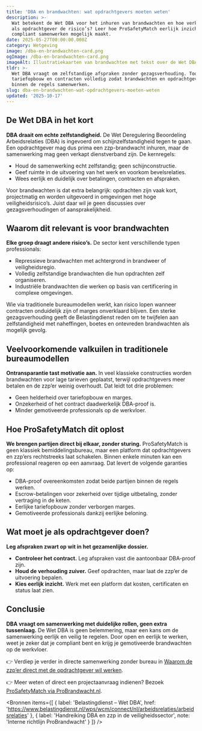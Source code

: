 ```yaml
---
title: 'DBA en brandwachten: wat opdrachtgevers moeten weten'
description: >-
  Wat betekent de Wet DBA voor het inhuren van brandwachten en hoe verklein je
  als opdrachtgever de risico’s? Leer hoe ProSafetyMatch eerlijk inzicht en
  compliant samenwerken mogelijk maakt.
date: 2025-05-27T00:00:00.000Z
category: Wetgeving
image: /dba-en-brandwachten-card.png
ogImage: /dba-en-brandwachten-card.png
imageAlt: Illustratiekaarten van brandwachten met tekst over de Wet DBA
tldr: >-
  Wet DBA vraagt om zelfstandige afspraken zonder gezagsverhouding. Toon
  tariefopbouw en contracten volledig zodat brandwachten en opdrachtgevers
  binnen de regels samenwerken.
slug: dba-en-brandwachten-wat-opdrachtgevers-moeten-weten
updated: '2025-10-17'
---
```



## De Wet DBA in het kort

**DBA draait om echte zelfstandigheid.** De Wet Deregulering Beoordeling Arbeidsrelaties (DBA) is ingevoerd om schijnzelfstandigheid tegen te gaan. Een opdrachtgever mag dus prima een zzp-brandwacht inhuren, maar de samenwerking mag geen verkapt dienstverband zijn. De kernregels:

- Houd de samenwerking echt zelfstandig; geen schijnconstructie.
- Geef ruimte in de uitvoering van het werk en voorkom bevelsrelaties.
- Wees eerlijk en duidelijk over betalingen, contracten en afspraken.

Voor brandwachten is dat extra belangrijk: opdrachten zijn vaak kort, projectmatig en worden uitgevoerd in omgevingen met hoge veiligheidsrisico’s. Juist daar wil je geen discussies over gezagsverhoudingen of aansprakelijkheid.

## Waarom dit relevant is voor brandwachten

**Elke groep draagt andere risico’s.** De sector kent verschillende typen professionals:

- Repressieve brandwachten met achtergrond in brandweer of veiligheidsregio.
- Volledig zelfstandige brandwachten die hun opdrachten zelf organiseren.
- Industriële brandwachten die werken op basis van certificering in complexe omgevingen.

Wie via traditionele bureaumodellen werkt, kan risico lopen wanneer contracten onduidelijk zijn of marges onverklaard blijven. Een sterke gezagsverhouding geeft de Belastingdienst reden om te twijfelen aan zelfstandigheid met naheffingen, boetes en ontevreden brandwachten als mogelijk gevolg.

## Veelvoorkomende valkuilen in traditionele bureaumodellen

**Ontransparantie tast motivatie aan.** In veel klassieke constructies worden brandwachten voor lage tarieven geplaatst, terwijl opdrachtgevers meer betalen en de zzp’er weinig overhoudt. Dat leidt tot drie problemen:

- Geen helderheid over tariefopbouw en marges.
- Onzekerheid of het contract daadwerkelijk DBA-proof is.
- Minder gemotiveerde professionals op de werkvloer.

## Hoe ProSafetyMatch dit oplost

**We brengen partijen direct bij elkaar, zonder sturing.** ProSafetyMatch is geen klassiek bemiddelingsbureau, maar een platform dat opdrachtgevers en zzp’ers rechtstreeks laat schakelen. Binnen enkele minuten kan een professional reageren op een aanvraag. Dat levert de volgende garanties op:

- DBA-proof overeenkomsten zodat beide partijen binnen de regels werken.
- Escrow-betalingen voor zekerheid over tijdige uitbetaling, zonder vertraging in de keten.
- Eerlijke tariefopbouw zonder verborgen marges.
- Gemotiveerde professionals dankzij eerlijke beloning.

## Wat moet je als opdrachtgever doen?

**Leg afspraken zwart op wit in het gezamenlijke dossier.**

- **Controleer het contract.** Leg afspraken vast die aantoonbaar DBA-proof zijn.
- **Houd de verhouding zuiver.** Geef opdrachten, maar laat de zzp’er de uitvoering bepalen.
- **Kies eerlijk inzicht.** Werk met een platform dat kosten, certificaten en status laat zien.

## Conclusie

**DBA vraagt om samenwerking met duidelijke rollen, geen extra tussenlaag.** De Wet DBA is geen belemmering, maar een kans om de samenwerking eerlijk en veilig te regelen. Door open en eerlijk te werken, weet je zeker dat je compliant bent en krijg je gemotiveerde brandwachten op de werkvloer.

👉 Verdiep je verder in directe samenwerking zonder bureau in [Waarom de zzp’er direct met de opdrachtgever wil werken](/blog/zzp-direct-met-opdrachtgever-wet-dba).

👉 Meer weten of direct een projectaanvraag indienen? Bezoek [ProSafetyMatch via ProBrandwacht.nl](https://www.probrandwacht.nl).

<Bronnen
  items={[
    { label: 'Belastingdienst – Wet DBA', href: 'https://www.belastingdienst.nl/wps/wcm/connect/nl/arbeidsrelaties/arbeidsrelaties' },
    { label: 'Handreiking DBA en zzp in de veiligheidssector', note: 'Interne richtlijn ProBrandwacht' }
  ]}
/>
